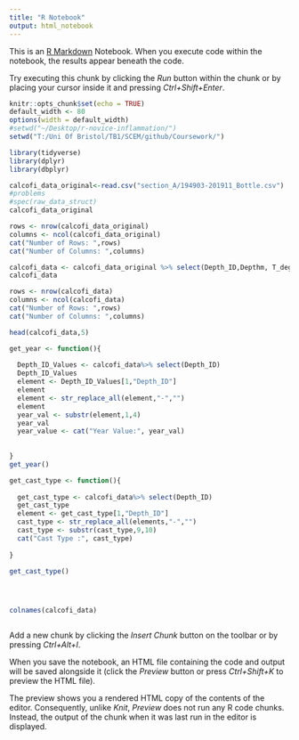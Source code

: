 ---
title: "R Notebook"
output: html_notebook
---

This is an [R Markdown](http://rmarkdown.rstudio.com) Notebook. When you execute code within the notebook, the results appear beneath the code. 

Try executing this chunk by clicking the *Run* button within the chunk or by placing your cursor inside it and pressing *Ctrl+Shift+Enter*. 
```{r}
knitr::opts_chunk$set(echo = TRUE)
default_width <- 80
options(width = default_width)
#setwd("~/Desktop/r-novice-inflammation/")
setwd("T:/Uni Of Bristol/TB1/SCEM/github/Coursework/")

```

```{r}
library(tidyverse)
library(dplyr)
library(dbplyr)
```


```{r}
calcofi_data_original<-read.csv("section_A/194903-201911_Bottle.csv")
#problems 
#spec(raw_data_struct)
calcofi_data_original

rows <- nrow(calcofi_data_original) 
columns <- ncol(calcofi_data_original)
cat("Number of Rows: ",rows)
cat("Number of Columns: ",columns)


```


```{r}
calcofi_data <- calcofi_data_original %>% select(Depth_ID,Depthm, T_degC,Salnty, Oxy_µmol.Kg, ChlorA )
calcofi_data
```


```{r}
rows <- nrow(calcofi_data) 
columns <- ncol(calcofi_data)
cat("Number of Rows: ",rows)
cat("Number of Columns: ",columns)

```


```{r}
head(calcofi_data,5)
```


```{r}

get_year <- function(){
  
  Depth_ID_Values <- calcofi_data%>% select(Depth_ID)
  Depth_ID_Values
  element <- Depth_ID_Values[1,"Depth_ID"]
  element
  element <- str_replace_all(element,"-","")
  element
  year_val <- substr(element,1,4)
  year_val
  year_value <- cat("Year Value:", year_val)
  
  
}
get_year()
```


```{r}

get_cast_type <- function(){
  
  get_cast_type <- calcofi_data%>% select(Depth_ID)
  get_cast_type
  element <- get_cast_type[1,"Depth_ID"]
  cast_type <- str_replace_all(elements,"-","")
  cast_type <- substr(cast_type,9,10)
  cat("Cast Type :", cast_type)
  
}

get_cast_type()


```


```{r}

```


```{r}



```


```{r}


```


```{r}
colnames(calcofi_data)
```


```{r}

```

Add a new chunk by clicking the *Insert Chunk* button on the toolbar or by pressing *Ctrl+Alt+I*.

When you save the notebook, an HTML file containing the code and output will be saved alongside it (click the *Preview* button or press *Ctrl+Shift+K* to preview the HTML file).

The preview shows you a rendered HTML copy of the contents of the editor. Consequently, unlike *Knit*, *Preview* does not run any R code chunks. Instead, the output of the chunk when it was last run in the editor is displayed.
